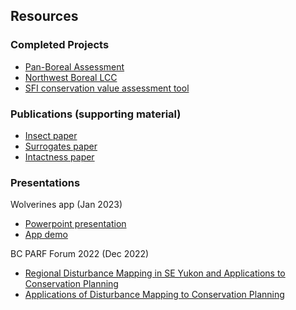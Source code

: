 ## Resources

### Completed Projects

- [Pan-Boreal Assessment](https://pba.ualberta.ca)
- [Northwest Boreal LCC](https://nwb.ualberta.ca)
- [SFI conservation value assessment tool](https://borealbirds.ca/conservation-value-assessment-tool/)

### Publications (supporting material)

- [Insect paper](https://github.com/beaconsproject/insect-mdr-simulation)
- [Surrogates paper](https://github.com/prvernier/surrogates)
- [Intactness paper](https://github.com/prvernier/intactness)

### Presentations

Wolverines app (Jan 2023)

- [Powerpoint presentation](https://drive.google.com/file/d/15REnFhUNNPtEkyuAeVzRciYvhtz50ZDP/view)
- [App demo](https://www.youtube.com/watch?v=fgQ3PaJIXsg)

BC PARF Forum 2022 (Dec 2022)

- [Regional Disturbance Mapping in SE Yukon and Applications to Conservation Planning](https://cpcil.ca/bcparf-2022-concurrent-conservation-case-studies/)
- [Applications of Disturbance Mapping to Conservation Planning](https://cpcil.ca/bcparf-2022-concurrent-conservation-case-studies/)
